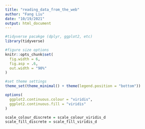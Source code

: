 ```yaml
---
title: "reading_data_from_the_web"
author: "Fang Liu"
date: "10/19/2021"
output: html_document
---
```


```r
#tidyverse pacakge (dplyr, ggplot2, etc)
library(tidyverse)

#figure size options
knitr::opts_chunk$set(
  fig.width = 6,
  fig.asp = .6,
  out.width = "90%"
)

#set theme settings
theme_set(theme_minimal() + theme(legend.position = "bottom"))

options(
  ggplot2.continuous.colour = "viridis",
  ggplot2.continuous.fill = "viridis"
)

scale_colour_discrete = scale_colour_viridis_d
scale_fill_discrete = scale_fill_viridis_d
```


